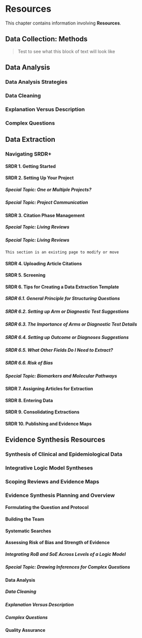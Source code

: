 # Resources

This chapter contains information involving **Resources**.

## Data Collection: Methods
> Test to see what this block of text will look like
>

## Data Analysis

### Data Analysis Strategies {-}
### Data Cleaning {-}
### Explanation Versus Description {-}
### Complex Questions {-}

## Data Extraction

### Navigating SRDR+ {-}

#### SRDR 1. Getting Started {-}
#### SRDR 2. Setting Up Your Project {-}
##### Special Topic: One or Multiple Projects? {-}
##### Special Topic: Project Communication {-}

#### SRDR 3. Citation Phase Management {-}
##### Special Topic: Living Reviews {-}
##### Special Topic: Living Reviews {-}
```
This section is an existing page to modify or move
```

#### SRDR 4. Uploading Article Citations {-}
#### SRDR 5. Screening {-}
#### SRDR 6. Tips for Creating a Data Extraction Template {-}
##### SRDR 6.1. General Principle for Structuring Questions {-}
##### SRDR 6.2. Setting up Arm or Diagnostic Test Suggestions {-}
##### SRDR 6.3. The Importance of Arms or Diagnostic Test Details {-}
##### SRDR 6.4. Setting up Outcome or Diagnoses Suggestions {-}
##### SRDR 6.5. What Other Fields Do I Need to Extract? {-}
##### SRDR 6.6. Risk of Bias {-}
##### Special Topic: Biomarkers and Molecular Pathways {-}

#### SRDR 7. Assigning Articles for Extraction {-}
#### SRDR 8. Entering Data {-}
#### SRDR 9. Consolidating Extractions {-}
#### SRDR 10. Publishing and Evidence Maps {-}

## Evidence Synthesis Resources

### Synthesis of Clinical and Epidemiological Data {-}
### Integrative Logic Model Syntheses {-}
### Scoping Reviews and Evidence Maps {-}
### Evidence Synthesis Planning and Overview {-}
#### Formulating the Question and Protocol {-}
#### Building the Team {-}
#### Systematic Searches {-}
#### Assessing Risk of Bias and Strength of Evidence {-}
##### Integrating RoB and SoE Across Levels of a Logic Model {-}
##### Special Topic: Drawing Inferences for Complex Questions {-}

#### Data Analysis {-}
##### Data Cleaning {-}
##### Explanation Versus Description {-}
##### Complex Questions {-}

#### Quality Assurance {-}
